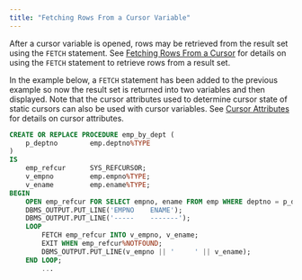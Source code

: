 ```yaml
---
title: "Fetching Rows From a Cursor Variable"
---
```


<div id="fetching_rows_from_a_cursor_variable" class="registered_link"></div>

After a cursor variable is opened, rows may be retrieved from the result set using the `FETCH` statement. See [Fetching Rows From a Cursor](../08_static_cursors/03_fetching_rows_from_a_cursor/#fetching_rows_from_a_cursor) for details on using the `FETCH` statement to retrieve rows from a result set.

In the example below, a `FETCH` statement has been added to the previous example so now the result set is returned into two variables and then displayed. Note that the cursor attributes used to determine cursor state of static cursors can also be used with cursor variables. See [Cursor Attributes](../08_static_cursors/06_cursor_attributes/#cursor_attributes) for details on cursor attributes.

```sql
CREATE OR REPLACE PROCEDURE emp_by_dept (
    p_deptno        emp.deptno%TYPE
)
IS
    emp_refcur      SYS_REFCURSOR;
    v_empno         emp.empno%TYPE;
    v_ename         emp.ename%TYPE;
BEGIN
    OPEN emp_refcur FOR SELECT empno, ename FROM emp WHERE deptno = p_deptno;
    DBMS_OUTPUT.PUT_LINE('EMPNO    ENAME');
    DBMS_OUTPUT.PUT_LINE('-----    -------');
    LOOP
        FETCH emp_refcur INTO v_empno, v_ename;
        EXIT WHEN emp_refcur%NOTFOUND;
        DBMS_OUTPUT.PUT_LINE(v_empno || '     ' || v_ename);
    END LOOP;
        ...
```
